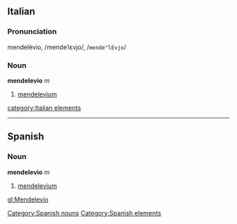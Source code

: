 ==Italian==
===Pronunciation===
mendelèvio, /mendeˈlɛvjo/, /<tt>mende"lEvjo</tt>/
===Noun===
'''mendelevio''' ''m''

# [[mendelevium]]
[[category:Italian elements]]

----

== Spanish ==
=== Noun ===
'''mendelevio''' ''m''
# [[mendelevium]]

[[Category:Spanish nouns]]
[[Category:Spanish elements]]

[[gl:Mendelevio]]